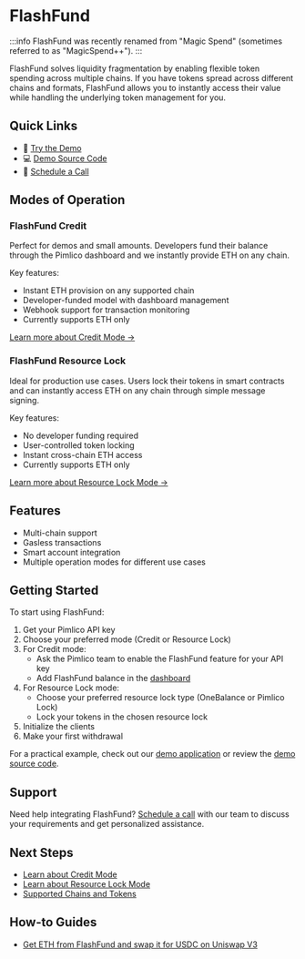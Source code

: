# FlashFund

:::info
FlashFund was recently renamed from "Magic Spend" (sometimes referred to as "MagicSpend++").
:::

FlashFund solves liquidity fragmentation by enabling flexible token spending across multiple chains. If you have tokens spread across different chains and formats, FlashFund allows you to instantly access their value while handling the underlying token management for you.

## Quick Links

- 🚀 [Try the Demo](https://flashfund.pimlico.io/)
- 💻 [Demo Source Code](https://github.com/pimlicolabs/magic-spend-ui)
- 📅 [Schedule a Call](https://cal.com/sergey-potekhin)

## Modes of Operation

### FlashFund Credit

Perfect for demos and small amounts. Developers fund their balance through the Pimlico dashboard and we instantly provide ETH on any chain.

Key features:
- Instant ETH provision on any supported chain
- Developer-funded model with dashboard management
- Webhook support for transaction monitoring
- Currently supports ETH only

[Learn more about Credit Mode →](/infra/flash-fund/modes/credit)

### FlashFund Resource Lock

Ideal for production use cases. Users lock their tokens in smart contracts and can instantly access ETH on any chain through simple message signing.

Key features:
- No developer funding required
- User-controlled token locking
- Instant cross-chain ETH access
- Currently supports ETH only

[Learn more about Resource Lock Mode →](/infra/flash-fund/modes/resource-lock)

## Features

- Multi-chain support
- Gasless transactions
- Smart account integration
- Multiple operation modes for different use cases

## Getting Started

To start using FlashFund:

1. Get your Pimlico API key
2. Choose your preferred mode (Credit or Resource Lock)
3. For Credit mode:
   - Ask the Pimlico team to enable the FlashFund feature for your API key
   - Add FlashFund balance in the [dashboard](https://dashboard.pimlico.io/billing/payment-methods)
4. For Resource Lock mode:
   - Choose your preferred resource lock type (OneBalance or Pimlico Lock)
   - Lock your tokens in the chosen resource lock
5. Initialize the clients
6. Make your first withdrawal

For a practical example, check out our [demo application](https://flashfund.pimlico.io/) or review the [demo source code](https://github.com/pimlicolabs/magic-spend-ui/).

## Support

Need help integrating FlashFund? [Schedule a call](https://cal.com/sergey-potekhin) with our team to discuss your requirements and get personalized assistance.

## Next Steps

- [Learn about Credit Mode](/infra/flash-fund/modes/credit)
- [Learn about Resource Lock Mode](/infra/flash-fund/modes/resource-lock)
- [Supported Chains and Tokens](/infra/flash-fund/supported-chains-and-tokens)

## How-to Guides

- [Get ETH from FlashFund and swap it for USDC on Uniswap V3](/infra/flash-fund/how-to/eth-to-usdc-uniswap)
